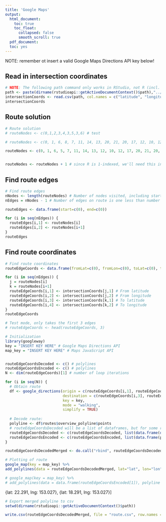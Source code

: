 ```yaml
---
title: 'Google Maps'
output:
  html_document:
    toc: true
    toc_float:
      collapsed: false
      smooth_scroll: true
  pdf_document:
  toc: yes
---
```


NOTE: remember ot insert a valid Google Maps Directions API key below!

## Read in intersection coordinates
```r
# NOTE: The following path command only works in RStudio, not R (incl. console)
path <- paste(dirname(rstudioapi::getActiveDocumentContext()$path),"../data/Distance matrix for manual graph/Coordinates.csv", sep="/")
intersectionCoords <- read.csv(path, col.names = c("latitude", "longitude"), header=FALSE)
intersectionCoords
```

## Route solution
```r
# Route solution
# routeNodes <- c(0,1,2,3,4,3,5,3,6) # test

# routeNodes <- c(0, 1, 6, 8, 7, 11, 14, 13, 20, 21, 20, 17, 12, 10, 12, 13, 14, 18, 15, 19, 22, 23, 21, 18, 15, 11, 7, 5, 6, 8, 9, 16, 19, 22, 16, 9, 3, 4, 3, 2, 1, 0) # Carlgorithm

routeNodes <- c(0, 1, 6, 5, 7, 11, 14, 13, 12, 10, 12, 17, 20, 21, 20, 13, 14, 18, 15, 18, 21, 23, 22, 19, 22, 16, 9, 16, 19, 15, 11, 7, 8, 6, 8, 9, 3, 4, 3, 2, 1, 0) # Alberithm


routeNodes <- routeNodes + 1 # since R is 1-indexed, we'll need this in a loop later
```

## Find route edges
```r
# Find route edges
nNodes <- length(routeNodes) # Number of nodes visited, including start/end
nEdges = nNodes - 1 # Number of edges on route is one less than number of nodes on route

routeEdges <- data.frame(start=c(0), end=c(0))

for (i in seq(nEdges)) {
  routeEdges[i,1] <- routeNodes[i]
  routeEdges[i,2] <- routeNodes[i+1]
}
routeEdges
```

## Find route coordinates
```r
# Find route coordinates
routeEdgeCoords <- data.frame(fromLat=c(0), fromLon=c(0), toLat=c(0), toLon=c(0))

for (i in seq(nEdges)) {
  j = routeNodes[i]
  k = routeNodes[i+1]
  routeEdgeCoords[i,1] <- intersectionCoords[j,1] # From latitude
  routeEdgeCoords[i,2] <- intersectionCoords[j,2] # From longitude
  routeEdgeCoords[i,3] <- intersectionCoords[k,1] # To latitude
  routeEdgeCoords[i,4] <- intersectionCoords[k,2] # To longitude
}
routeEdgeCoords
```

```r
# Test mode, only takes the first 3 edges
# routeEdgeCoords <- head(routeEdgeCoords, 3)
```

```r
# Initialization
library(googleway)
key = "INSERT KEY HERE" # Google Maps Directions API
map_key = "INSERT KEY HERE" # Maps JavaScript API


routeEdgeCoordsDecoded <- c() # polylines
routeEdgeCoordsEncoded <- c() # polylines
N <- dim(routeEdgeCoords)[1] # number of loop iterations

for (i in seq(N)) {
  # Obtain route
  df <- google_directions(origin = c(routeEdgeCoords[i,1], routeEdgeCoords[i,2]),
                          destination = c(routeEdgeCoords[i,3], routeEdgeCoords[i,4]),
                          key = key,
                          mode = "walking",
                          simplify = TRUE)
  
  # Decode route:
  polyline <- df$routes$overview_polyline$points
  # routeEdgeCoordsDecoded will be a list of dataframes, but for some reason the individual list elements needs to be converted into dataframe before use
  routeEdgeCoordsDecoded <- c(routeEdgeCoordsDecoded, list(data.frame(decode_pl(polyline))))
  routeEdgeCoordsEncoded <- c(routeEdgeCoordsEncoded, list(data.frame(polyline)))
}

```

```r
routeEdgeCoordsDecodedMerged <- do.call("rbind", routeEdgeCoordsDecoded)
```


```r
# Plotting of route
google_map(key = map_key) %>%
add_polylines(data = routeEdgeCoordsDecodedMerged, lat="lat", lon="lon", stroke_weight = 6, stroke_colour='blue')

# google_map(key = map_key) %>%
# add_polylines(data = data.frame(routeEdgeCoordsEncoded[1]), polyline = "polyline", stroke_weight = 6, stroke_colour='blue')
```

{lat: 22.291, lng: 153.027}, {lat: 18.291, lng: 153.027}]

```r
# Export merged polyline to csv
setwd(dirname(rstudioapi::getActiveDocumentContext()$path))

write.csv(routeEdgeCoordsDecodedMerged, file = "route.csv", row.names = FALSE)
```

